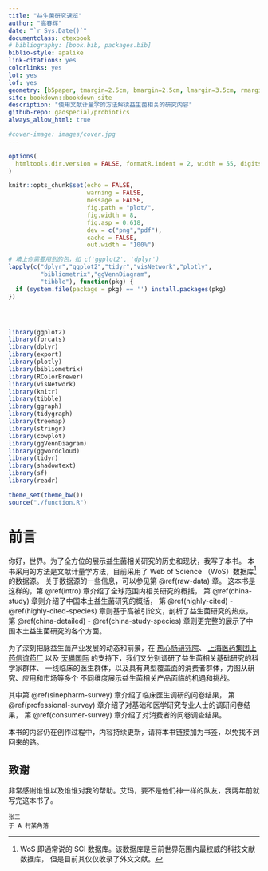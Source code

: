 ```yaml
--- 
title: "益生菌研究速览"
author: "高春辉"
date: "`r Sys.Date()`"
documentclass: ctexbook
# bibliography: [book.bib, packages.bib]
biblio-style: apalike
link-citations: yes
colorlinks: yes
lot: yes
lof: yes
geometry: [b5paper, tmargin=2.5cm, bmargin=2.5cm, lmargin=3.5cm, rmargin=2.5cm]
site: bookdown::bookdown_site
description: "使用文献计量学的方法解读益生菌相关的研究内容"
github-repo: gaospecial/probiotics
always_allow_html: true

#cover-image: images/cover.jpg
---
```


```r
options(
  htmltools.dir.version = FALSE, formatR.indent = 2, width = 55, digits = 4
)

knitr::opts_chunk$set(echo = FALSE,
                      warning = FALSE,
                      message = FALSE,
                      fig.path = "plot/",
                      fig.width = 8,
                      fig.asp = 0.618,
                      dev = c("png","pdf"),
                      cache = FALSE,
                      out.width = "100%")

# 填上你需要用到的包，如 c('ggplot2', 'dplyr')
lapply(c("dplyr","ggplot2","tidyr","visNetwork","plotly",
         "bibliometrix","ggVennDiagram",
         "tibble"), function(pkg) {
  if (system.file(package = pkg) == '') install.packages(pkg)
})




library(ggplot2)
library(forcats)
library(dplyr)
library(export)
library(plotly)
library(bibliometrix)
library(RColorBrewer)
library(visNetwork)
library(knitr)
library(tibble)
library(ggraph)
library(tidygraph)
library(treemap)
library(stringr)
library(cowplot)
library(ggVennDiagram)
library(ggwordcloud)
library(tidyr)
library(shadowtext)
library(sf)
library(readr)

theme_set(theme_bw())
source("./function.R")
```


# 前言 {-}

你好，世界。为了全方位的展示益生菌相关研究的历史和现状，我写了本书。
本书采用的方法是文献计量学方法，目前采用了 Web of Science （WoS）数据库[^wos]的数据源。
关于数据源的一些信息，可以参见第 \@ref(raw-data) 章。
这本书是这样的，第 \@ref(intro) 章介绍了全球范围内相关研究的概括，
第 \@ref(china-study) 章则介绍了中国本土益生菌研究的概括，
第 \@ref(highly-cited) - \@ref(highly-cited-species) 章则基于高被引论文，剖析了益生菌研究的热点，
第 \@ref(china-detailed) - \@ref(china-study-species) 章则更完整的展示了中国本土益生菌研究的各个方面。


[^wos]: WoS 即通常说的 SCI 数据库。该数据库是目前世界范围内最权威的科技文献数据库，
但是目前其仅仅收录了外文文献。

为了深刻把脉益生菌产业发展的动态和前景，在 [热心肠研究院](http://mr-gut.cn)、
[上海医药集团上药信谊药厂](http://www.sinepharm.com) 以及
[天猫国际](http://tmall.com) 的支持下，我们又分别调研了益生菌相关基础研究的科学家群体、
一线临床的医生群体，以及具有典型覆盖面的消费者群体，力图从研究、应用和市场等多个
不同维度展示益生菌相关产品面临的机遇和挑战。

其中第 \@ref(sinepharm-survey) 章介绍了临床医生调研的问卷结果，
第 \@ref(professional-survey) 章介绍了对基础和医学研究专业人士的调研问卷结果，
第 \@ref(consumer-survey) 章介绍了对消费者的问卷调查结果。

本书的内容仍在创作过程中，内容持续更新，请将本书链接加为书签，以免找不到回来的路。

## 致谢 {-}

非常感谢谁谁以及谁谁对我的帮助。艾玛，要不是他们神一样的队友，我两年前就写完这本书了。

```block2
张三  
于 A 村某角落
```

